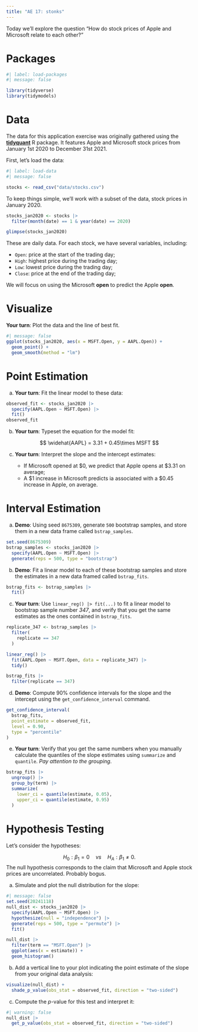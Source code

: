 ```yaml
---
title: "AE 17: stonks"
---
```


Today we’ll explore the question “How do stock prices of Apple and Microsoft relate to each other?”

# Packages

```r
#| label: load-packages
#| message: false

library(tidyverse)
library(tidymodels)
```

# Data

The data for this application exercise was originally gathered using the [**tidyquant**](https://business-science.github.io/tidyquant/) R package. It features Apple and Microsoft stock prices from January 1st 2020 to December 31st 2021.

First, let's load the data:

```r
#| label: load-data
#| message: false

stocks <- read_csv("data/stocks.csv")
```

To keep things simple, we'll work with a subset of the data, stock prices in January 2020.

```r
stocks_jan2020 <- stocks |>
  filter(month(date) == 1 & year(date) == 2020)

glimpse(stocks_jan2020)
```
These are daily data. For each stock, we have several variables, including:

- `Open`: price at the start of the trading day;
- `High`: highest price during the trading day;
- `Low`: lowest price during the trading day;
- `Close`: price at the end of the trading day;

We will focus on using the Microsoft **open** to predict the Apple **open**.

# Visualize

**Your turn**: Plot the data and the line of best fit.

```r
#| message: false
ggplot(stocks_jan2020, aes(x = MSFT.Open, y = AAPL.Open)) + 
  geom_point() + 
  geom_smooth(method = "lm")
```


# Point Estimation

a. **Your turn**: Fit the linear model to these data:

```r
observed_fit <- stocks_jan2020 |>
  specify(AAPL.Open ~ MSFT.Open) |>
  fit()
observed_fit
```

b. **Your turn**: Typeset the equation for the model fit: 

$$
\widehat{AAPL} = 3.31 + 0.45\times MSFT
$$

c. **Your turn**: Interpret the slope and the intercept estimates:

    - If Microsoft opened at \$0, we predict that Apple opens at \$3.31 on average;
    - A \$1 increase in Microsoft predicts ia associated with a \$0.45 increase in Apple, on average.

# Interval Estimation

a. **Demo**: Using seed `8675309`, generate `500` bootstrap samples, and store them in a new data frame called `bstrap_samples`.

```r
set.seed(8675309)
bstrap_samples <- stocks_jan2020 |>
  specify(AAPL.Open ~ MSFT.Open) |>
  generate(reps = 500, type = "bootstrap")
```

b. **Demo**: Fit a linear model to each of these bootstrap samples and store the estimates in a new data framed called `bstrap_fits`.

```r
bstrap_fits <- bstrap_samples |> 
  fit()
```

c. **Your turn**: Use `linear_reg() |> fit(...)` to fit a linear model to bootstrap sample number *347*, and verify that you get the same estimates as the ones contained in `bstrap_fits`.

```r
replicate_347 <- bstrap_samples |>
  filter(
    replicate == 347
  )

linear_reg() |>
  fit(AAPL.Open ~ MSFT.Open, data = replicate_347) |>
  tidy()

bstrap_fits |>
  filter(replicate == 347)
```

d. **Demo**: Compute 90% confidence intervals for the slope and the intercept using the `get_confidence_interval` command.

```r
get_confidence_interval(
  bstrap_fits,
  point_estimate = observed_fit,
  level = 0.90,
  type = "percentile"
)
```


e. **Your turn**: Verify that you get the same numbers when you manually calculate the quantiles of the slope estimates using `summarize` and `quantile`. *Pay attention to the grouping*.

```r
bstrap_fits |>
  ungroup() |>
  group_by(term) |>
  summarize(
    lower_ci = quantile(estimate, 0.05),
    upper_ci = quantile(estimate, 0.95)
  )
```

# Hypothesis Testing

Let's consider the hypotheses: 

$$
H_0:\beta_1=0\quad vs\quad H_A: \beta_1\neq 0.
$$
The null hypothesis corresponds to the claim that Microsoft and Apple stock prices are uncorrelated. Probably bogus.

a. Simulate and plot the null distribution for the slope:

```r
#| message: false
set.seed(20241118)
null_dist <- stocks_jan2020 |>
  specify(AAPL.Open ~ MSFT.Open) |>
  hypothesize(null = "independence") |>
  generate(reps = 500, type = "permute") |>
  fit()

null_dist |>
  filter(term == "MSFT.Open") |>
  ggplot(aes(x = estimate)) + 
  geom_histogram()
```

b. Add a vertical line to your plot indicating the point estimate of the slope from your original data analysis:

```r
visualize(null_dist) +
  shade_p_value(obs_stat = observed_fit, direction = "two-sided")
```

c. Compute the $p$-value for this test and interpret it:

```r
#| warning: false
null_dist |>
  get_p_value(obs_stat = observed_fit, direction = "two-sided")
```



